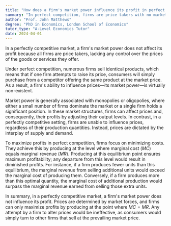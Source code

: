 ```yaml
---
title: "How does a firm's market power influence its profit in perfect competition?"
summary: "In perfect competition, firms are price takers with no market power, meaning their pricing does not affect profits, as they must accept the market price."
author: "Prof. John Matthews"
degree: "PhD in Economics, London School of Economics"
tutor_type: "A-Level Economics Tutor"
date: 2024-04-01
---
```


In a perfectly competitive market, a firm's market power does not affect its profit because all firms are price takers, lacking any control over the prices of the goods or services they offer.

Under perfect competition, numerous firms sell identical products, which means that if one firm attempts to raise its price, consumers will simply purchase from a competitor offering the same product at the market price. As a result, a firm's ability to influence prices—its market power—is virtually non-existent.

Market power is generally associated with monopolies or oligopolies, where either a small number of firms dominate the market or a single firm holds a significant position. In these market structures, firms can affect prices and, consequently, their profits by adjusting their output levels. In contrast, in a perfectly competitive setting, firms are unable to influence prices, regardless of their production quantities. Instead, prices are dictated by the interplay of supply and demand.

To maximize profits in perfect competition, firms focus on minimizing costs. They achieve this by producing at the level where marginal cost ($MC$) equals marginal revenue ($MR$). Producing at this equilibrium point ensures maximum profitability; any departure from this level would result in diminished profits. For instance, if a firm produces fewer units than this equilibrium, the marginal revenue from selling additional units would exceed the marginal cost of producing them. Conversely, if a firm produces more than this optimal quantity, the marginal cost of additional production would surpass the marginal revenue earned from selling those extra units.

In summary, in a perfectly competitive market, a firm's market power does not influence its profit. Prices are determined by market forces, and firms can only maximize profits by producing at the point where $MC = MR$. Any attempt by a firm to alter prices would be ineffective, as consumers would simply turn to other firms that sell at the prevailing market price.
    